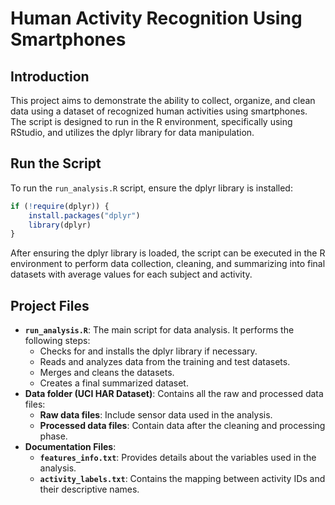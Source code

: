 # Human Activity Recognition Using Smartphones

## Introduction
This project aims to demonstrate the ability to collect, organize, and clean data using a dataset of recognized human activities using smartphones. The script is designed to run in the R environment, specifically using RStudio, and utilizes the dplyr library for data manipulation.

## Run the Script
To run the `run_analysis.R` script, ensure the dplyr library is installed:
```r
if (!require(dplyr)) {
    install.packages("dplyr")
    library(dplyr)
}
```
After ensuring the dplyr library is loaded, the script can be executed in the R environment to perform data collection, cleaning, and summarizing into final datasets with average values for each subject and activity.

## Project Files
- **`run_analysis.R`**: The main script for data analysis. It performs the following steps:
  - Checks for and installs the dplyr library if necessary.
  - Reads and analyzes data from the training and test datasets.
  - Merges and cleans the datasets.
  - Creates a final summarized dataset.

- **Data folder (UCI HAR Dataset)**: Contains all the raw and processed data files:
  - **Raw data files**: Include sensor data used in the analysis.
  - **Processed data files**: Contain data after the cleaning and processing phase.

- **Documentation Files**:
  - **`features_info.txt`**: Provides details about the variables used in the analysis.
  - **`activity_labels.txt`**: Contains the mapping between activity IDs and their descriptive names.